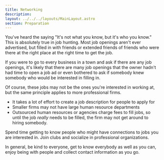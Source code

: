 ```yaml
---
title: Networking
description: 
layout: ../../../layouts/MainLayout.astro
section: Preparation
---
```


You've heard the saying "It's not what you know, but it's who you know." This is absolutely true in job hunting. Most job openings aren't ever advertised, but filled in with friends or extended friends of friends who were there at the right place at the right time to get the job. 

<Alert alertHeader="Jobs for the asking">
If you were to go to every business in a town and ask if there are any job openings, it's likely that there are many job openings that the owner hadn't had time to open a job ad or even bothered to ask if somebody knew somebody who would be interested in filling in.
</Alert>

Of course, these jobs may not be the ones you're interested in working at, but the same principle applies to more professional firms. 

- It takes a lot of effort to create a job description for people to apply for
- Smaller firms may not have large human resource departments
- Outsourced human resources or agencies charge fees to fill jobs, so until the job *really* needs to be filled, the firm may not get around to hiring somebody.

Spend time getting to know people who might have connections to jobs you are interested in. Join clubs and socialize in professional organizations. 

In general, be kind to everyone, get to know everybody as well as you can, enjoy being with people and collect contact information as you go.
